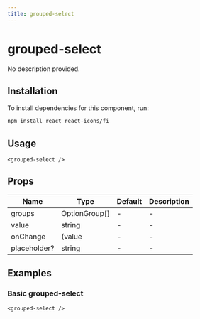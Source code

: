 ```yaml
---
title: grouped-select
---
```


# grouped-select

No description provided.

## Installation
To install dependencies for this component, run:
```bash
npm install react react-icons/fi
```

## Usage
```tsx
<grouped-select />
```

## Props
| Name      | Type     | Default | Description                 |
|-----------|----------|---------|-----------------------------|
| groups | OptionGroup[] | - | - |
| value | string | - | - |
| onChange | (value | - | - |
| placeholder? | string | - | - |

## Examples

### Basic grouped-select
```tsx
<grouped-select />
```

